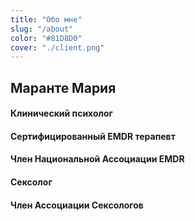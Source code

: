 ```yaml
---
title: "Обо мне"
slug: "/about"
color: "#81D8D0"
cover: "./client.png"
---
```


## Маранте Мария

#### Клинический психолог 
#### Сертифицированный EMDR терапевт
#### Член Национальной Ассоциации EMDR
#### Сексолог 
#### Член Ассоциации Сексологов

